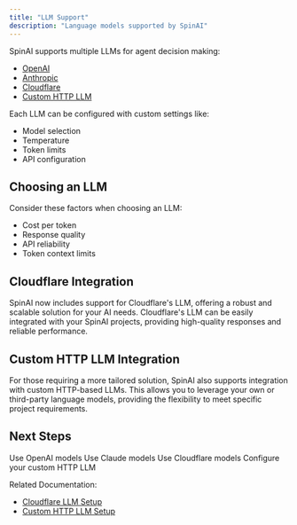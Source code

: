 ```yaml
---
title: "LLM Support"
description: "Language models supported by SpinAI"
---
```


SpinAI supports multiple LLMs for agent decision making:

- [OpenAI](/llms/openai)
- [Anthropic](/llms/anthropic)
- [Cloudflare](/llms/cloudflare)
- [Custom HTTP LLM](/llms/http-llm)

Each LLM can be configured with custom settings like:

- Model selection
- Temperature
- Token limits
- API configuration

## Choosing an LLM

Consider these factors when choosing an LLM:

- Cost per token
- Response quality
- API reliability
- Token context limits

## Cloudflare Integration

SpinAI now includes support for Cloudflare's LLM, offering a robust and scalable solution for your AI needs. Cloudflare's LLM can be easily integrated with your SpinAI projects, providing high-quality responses and reliable performance.

## Custom HTTP LLM Integration

For those requiring a more tailored solution, SpinAI also supports integration with custom HTTP-based LLMs. This allows you to leverage your own or third-party language models, providing the flexibility to meet specific project requirements.

## Next Steps

<CardGroup>
  <Card title="OpenAI Setup" icon="openai" href="/llms/openai">
    Use OpenAI models
  </Card>
  <Card title="Anthropic Setup" icon="brain" href="/llms/anthropic">
    Use Claude models
  </Card>
  <Card title="Cloudflare Setup" icon="cloud" href="/llms/cloudflare">
    Use Cloudflare models
  </Card>
  <Card title="Custom HTTP LLM Setup" icon="custom" href="/llms/http-llm">
    Configure your custom HTTP LLM
  </Card>
</CardGroup>

Related Documentation:
- [Cloudflare LLM Setup](/llms/cloudflare)
- [Custom HTTP LLM Setup](/llms/http-llm)